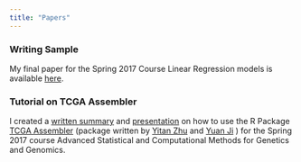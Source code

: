 ```yaml
---
title: "Papers"
---
```


### Writing Sample

My final paper for the Spring 2017 Course Linear Regression models is available <a href="Downloads/Hannum P8111 Final Project Submission 2.pdf">here</a>.

### Tutorial on TCGA Assembler

I created a <a href="Downloads/TCGA-methods-draft summary.pdf">written summary</a> and <a href="Downloads/MHannum TCGA Methods1.pdf">presentation</a> on how to use the R Package [TCGA Assembler](http://www.compgenome.org/TCGA-Assembler/) (package written by [Yitan Zhu](https://www.northshore.org/research-institute/investigators/yitan-zhu-phd/) and [Yuan Ji](http://health.bsd.uchicago.edu/yji/) ) for the Spring 2017 course Advanced Statistical and Computational Methods for Genetics and Genomics. 